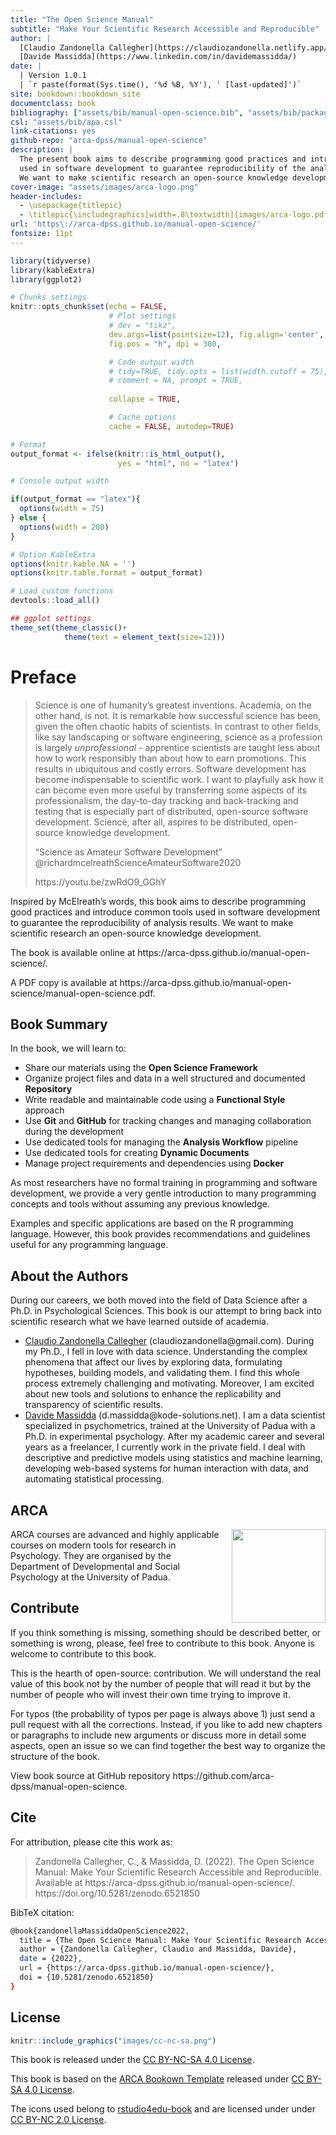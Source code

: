 ```yaml
--- 
title: "The Open Science Manual"
subtitle: "Make Your Scientific Research Accessible and Reproducible"
author: |
  [Claudio Zandonella Callegher](https://claudiozandonella.netlify.app/) and 
  [Davide Massidda](https://www.linkedin.com/in/davidemassidda/)
date: |
  | Version 1.0.1
  | `r paste(format(Sys.time(), '%d %B, %Y'), ' [last-updated]')`
site: bookdown::bookdown_site
documentclass: book
bibliography: ["assets/bib/manual-open-science.bib", "assets/bib/packages.bib"]
csl: "assets/bib/apa.csl"
link-citations: yes
github-repo: "arca-dpss/manual-open-science"
description: |
  The present book aims to describe programming good practices and introduce common tools 
  used in software development to guarantee reproducibility of the analysis results. 
  We want to make scientific research an open-source knowledge development.
cover-image: "assets/images/arca-logo.png"
header-includes: 
  - \usepackage{titlepic}
  - \titlepic{\includegraphics[width=.8\textwidth]{images/arca-logo.pdf}}
url: 'https\://arca-dpss.github.io/manual-open-science/'
fontsize: 11pt
---
```

\mainmatter
\pagestyle{myfancy}

```r
library(tidyverse)
library(kableExtra)
library(ggplot2)

# Chunks settings
knitr::opts_chunk$set(echo = FALSE,
                      # Plot settings
                      # dev = "tikz",
                      dev.args=list(pointsize=12), fig.align='center',
                      fig.pos = "h", dpi = 300,

                      # Code output width
                      # tidy=TRUE, tidy.opts = list(width.cutoff = 75),
                      # comment = NA, prompt = TRUE,
                      
                      collapse = TRUE,

                      # Cache options
                      cache = FALSE, autodep=TRUE)

# Format
output_format <- ifelse(knitr::is_html_output(), 
                        yes = "html", no = "latex")

# Console output width

if(output_format == "latex"){
  options(width = 75)
} else {
  options(width = 200)
}

# Option KableExtra
options(knitr.kable.NA = '')
options(knitr.table.format = output_format)

# Load custom functions
devtools::load_all()

## ggplot settings
theme_set(theme_classic()+
            theme(text = element_text(size=12)))
```

# Preface {-}

> Science is one of humanity's greatest inventions. Academia, on the other hand, is not. It is remarkable how successful science has been, given the often chaotic habits of scientists. In contrast to other fields, like say landscaping or software engineering, science as a profession is largely *unprofessional* - apprentice scientists are taught less about how to work responsibly than about how to earn promotions. This results in ubiquitous and costly errors. Software development has become indispensable to scientific work. I want to playfully ask how it can become even more useful by transferring some aspects of its professionalism, the day-to-day tracking and back-tracking and testing that is especially part of distributed, open-source software development. Science, after all, aspires to be distributed, open-source knowledge development.
>
> "Science as Amateur Software Development" @richardmcelreathScienceAmateurSoftware2020  
>
> https://youtu.be/zwRdO9_GGhY

Inspired by McElreath's words, this book aims to describe programming good practices and introduce common tools used in software development to guarantee the reproducibility of analysis results. We want to make scientific research an open-source knowledge development.

The book is available online at https://arca-dpss.github.io/manual-open-science/.

A PDF copy is available at https://arca-dpss.github.io/manual-open-science/manual-open-science.pdf.

## Book Summary {-}

In the book, we will learn to:

- Share our materials using the **Open Science Framework**
- Organize project files and data in a well structured and documented **Repository**
- Write readable and maintainable code using a **Functional Style** approach
- Use **Git** and **GitHub** for tracking changes and managing collaboration during the development
- Use dedicated tools for managing the **Analysis Workflow** pipeline
- Use dedicated tools for creating **Dynamic Documents**
- Manage project requirements and dependencies using **Docker**

As most researchers have no formal training in programming and software development, we provide a very gentle introduction to many programming concepts and tools without assuming any previous knowledge.

Examples and specific applications are based on the R programming language. However, this book provides recommendations and guidelines useful for any programming language.

## About the Authors {-}

During our careers, we both moved into the field of Data Science after a Ph.D. in Psychological Sciences. This book is our attempt to bring back into scientific research what we have learned outside of academia.

- [Claudio Zandonella Callegher](https://claudiozandonella.netlify.app/) (claudiozandonella@gmail.com). During my Ph.D., I fell in love with data science. Understanding the complex phenomena that affect our lives by exploring data, formulating hypotheses, building models, and validating them. I find this whole process extremely challenging and motivating. Moreover, I am excited about new tools and solutions to enhance the replicability and transparency of scientific results.
- [Davide Massidda](https://www.linkedin.com/in/davidemassidda/) (d.massidda@kode-solutions.net). I am a data scientist specialized in psychometrics, trained at the University of Padua with a Ph.D. in experimental psychology. After my academic career and several years as a freelancer, I currently work in the private field. I deal with descriptive and predictive models using statistics and machine learning, developing web-based systems for human interaction with data, and automating statistical processing.

## ARCA {-}

<img style = "margin-left: 20px;" align="right" width="150" height="150" src="assets/images/arca-logo.png">

ARCA courses are advanced and highly applicable courses on modern tools for research in Psychology. They are organised by the Department of Developmental and Social Psychology at the University of Padua.

## Contribute {-}

If you think something is missing, something should be described better, or something is wrong, please, feel free to contribute to this book. Anyone is welcome to contribute to this book.

This is the hearth of open-source: contribution. We will understand the real value of this book not by the number of people that will read it but by the number of people who will invest their own time trying to improve it.

For typos (the probability of typos per page is always above 1) just send a pull request with all the corrections. Instead, if you like to add new chapters or paragraphs to include new arguments or discuss more in detail some aspects, open an issue so we can find together the best way to organize the structure of the book.

View book source at GitHub repository https://github.com/arca-dpss/manual-open-science.

## Cite {-}

For attribution, please cite this work as:

> Zandonella Callegher, C., & Massidda, D. (2022). The Open Science Manual: Make Your Scientific Research Accessible and Reproducible. Available at https://arca-dpss.github.io/manual-open-science/. https://doi.org/10.5281/zenodo.6521850

BibTeX citation:

```bash
@book{zandonellaMassiddaOpenScience2022,
  title = {The Open Science Manual: Make Your Scientific Research Accessible and Reproducible},
  author = {Zandonella Callegher, Claudio and Massidda, Davide},
  date = {2022},
  url = {https://arca-dpss.github.io/manual-open-science/},
  doi = {10.5281/zenodo.6521850}
}
```

## License {-}

```r
knitr::include_graphics("images/cc-nc-sa.png")
```

This book is released under the [CC BY-NC-SA 4.0 License](https://creativecommons.org/licenses/by-nc-sa/4.0/).

This book is based on the [ARCA Bookown Template](https://github.com/arca-dpss/template-bookdown) released under [CC BY-SA 4.0 License](https://creativecommons.org/licenses/by-sa/4.0/).

The icons used belong to [rstudio4edu-book](https://rstudio4edu.github.io/rstudio4edu-book/) and are licensed under under [CC BY-NC 2.0 License](https://creativecommons.org/licenses/by-nc/2.0/).
